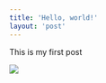 ```yaml
---
title: 'Hello, world!'
layout: 'post'
---
```



This is my first post

<Image
  width={500}
  height={500}
  src="https://www.nasa.gov/sites/default/files/1-bluemarble_west.jpg"
/>
